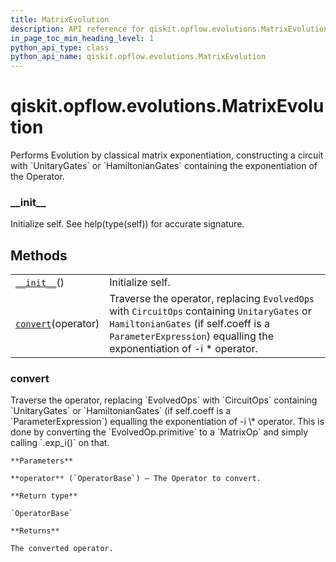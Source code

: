 ```yaml
---
title: MatrixEvolution
description: API reference for qiskit.opflow.evolutions.MatrixEvolution
in_page_toc_min_heading_level: 1
python_api_type: class
python_api_name: qiskit.opflow.evolutions.MatrixEvolution
---
```


# qiskit.opflow\.evolutions.MatrixEvolution

<Class id="qiskit.opflow.evolutions.MatrixEvolution" isDedicatedPage={true} github="https://github.com/qiskit/qiskit/tree/stable/0.17/qiskit/opflow/evolutions/matrix_evolution.py" signature="MatrixEvolution">
  Performs Evolution by classical matrix exponentiation, constructing a circuit with `UnitaryGates` or `HamiltonianGates` containing the exponentiation of the Operator.

  ### \_\_init\_\_

  <Function id="qiskit.opflow.evolutions.MatrixEvolution.__init__" signature="__init__()">
    Initialize self. See help(type(self)) for accurate signature.
  </Function>

  ## Methods

  |                                                                                                                             |                                                                                                                                                                                                            |
  | --------------------------------------------------------------------------------------------------------------------------- | ---------------------------------------------------------------------------------------------------------------------------------------------------------------------------------------------------------- |
  | [`__init__`](#qiskit.opflow.evolutions.MatrixEvolution.__init__ "qiskit.opflow.evolutions.MatrixEvolution.__init__")()      | Initialize self.                                                                                                                                                                                           |
  | [`convert`](#qiskit.opflow.evolutions.MatrixEvolution.convert "qiskit.opflow.evolutions.MatrixEvolution.convert")(operator) | Traverse the operator, replacing `EvolvedOps` with `CircuitOps` containing `UnitaryGates` or `HamiltonianGates` (if self.coeff is a `ParameterExpression`) equalling the exponentiation of -i \* operator. |

  ### convert

  <Function id="qiskit.opflow.evolutions.MatrixEvolution.convert" signature="convert(operator)">
    Traverse the operator, replacing `EvolvedOps` with `CircuitOps` containing `UnitaryGates` or `HamiltonianGates` (if self.coeff is a `ParameterExpression`) equalling the exponentiation of -i \* operator. This is done by converting the `EvolvedOp.primitive` to a `MatrixOp` and simply calling `.exp_i()` on that.

    **Parameters**

    **operator** (`OperatorBase`) – The Operator to convert.

    **Return type**

    `OperatorBase`

    **Returns**

    The converted operator.
  </Function>
</Class>

